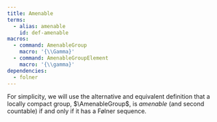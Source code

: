 ```yaml
---
title: Amenable
terms:
  - alias: amenable
    id: def-amenable
macros:
  - command: AmenableGroup
    macro: '{\\Gamma}'
  - command: AmenableGroupElement
    macro: '{\\gamma}'
dependencies:
  - folner
---
```


::: {#def-amenable}

For simplicity, we will use the alternative and equivalent definition that a locally compact group, $\AmenableGroup$, is *amenable* (and second countable) if and only if it has a Følner sequence.
:::

